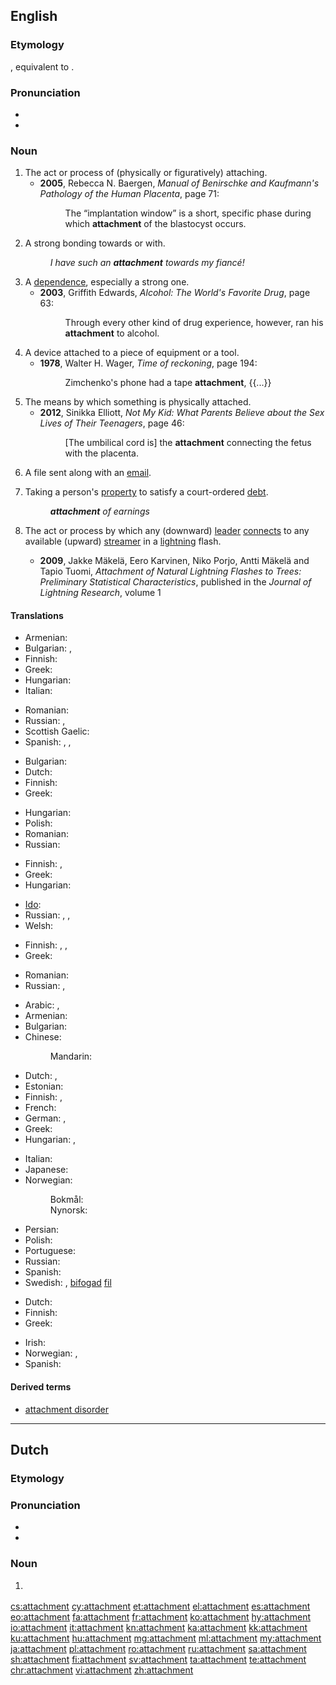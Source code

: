 ==English==
{{slim-wikipedia|dab=attachment}}

===Etymology===
{{borrowing|fr|attachement|lang=en}}, equivalent to {{suffix|attach|ment|lang=en}}.

===Pronunciation===
* {{IPA|/əˈtætʃmənt/|lang=en}}
* {{audio|en-us-attachment.ogg|Audio (US)|lang=en}}

===Noun===
{{en-noun|~}}

# The act or process of (physically or figuratively) attaching.
#* '''2005''', Rebecca N. Baergen, ''Manual of Benirschke and Kaufmann's Pathology of the Human Placenta'', page 71:
#*: The “implantation window” is a short, specific phase during which '''attachment''' of the blastocyst occurs.
# A strong bonding towards or with.
#: ''I have such an '''attachment''' towards my fiancé!''
# A [[dependence]], especially a strong one.
#* '''2003''', Griffith Edwards, ''Alcohol: The World's Favorite Drug'', page 63:
#*: Through every other kind of drug experience, however, ran his '''attachment''' to alcohol.
# A device attached to a piece of equipment or a tool.
#* '''1978''', Walter H. Wager, ''Time of reckoning'', page 194:
#*: Zimchenko's phone had a tape '''attachment''', {{...}}
# The means by which something is physically attached.
#* '''2012''', Sinikka Elliott, ''Not My Kid: What Parents Believe about the Sex Lives of Their Teenagers'', page 46:
#*: [The umbilical cord is] the '''attachment''' connecting the fetus with the placenta.
# {{context|computing|lang=en}} A file sent along with an [[email]].
# {{context|legal|lang=en}} Taking a person's [[property]] to satisfy a court-ordered [[debt]].
#: '''''attachment''' of earnings''
# {{context|meteorology|lang=en}} The act or process by which any (downward) [[leader]] [[connect]]s to any available (upward) [[streamer]] in a [[lightning]] flash.
#* '''2009''', Jakke Mäkelä, Eero Karvinen, Niko Porjo, Antti Mäkelä and Tapio Tuomi, ''Attachment of Natural Lightning Flashes to Trees: Preliminary Statistical Characteristics'', published in the ''Journal of Lightning Research'', volume 1

====Translations====
{{trans-top|strong bonding towards or with}}
* Armenian: {{t|hy|կապվածություն|sc=Armn}}
* Bulgarian: {{t+|bg|вярност}}, {{t+|bg|привързаност}}
* Finnish: {{t|fi|kiintymys}}
* Greek: {{t+|el|αφοσίωση|f|tr=afosíosi|sc=Grek}}
* Hungarian: {{t+|hu|ragaszkodás}}
* Italian: {{t+|it|legame|m}}
{{trans-mid}}
* Romanian: {{t+|ro|atașament|n}}
* Russian: {{t+|ru|привязанность|f|tr=privjázannostʹ}}, {{t+|ru|верность|f|tr=vérnostʹ|sc=Cyrl}}
* Scottish Gaelic: {{t|gd|tlachd|f}}
* Spanish: {{t+|es|apego|m}}, {{t+|es|cariño}}, {{t+|es|afición|f}}
{{trans-bottom}}

{{trans-top|dependence, especially a strong one}}
* Bulgarian: {{t+check|bg|преданост}}
* Dutch: {{t|nl|gehechtheid|f}}
* Finnish: {{t+|fi|riippuvuus}}
* Greek: {{t+|el|εξάρτηση|f|tr=exártisi|sc=Grek}}
{{trans-mid}}
* Hungarian: {{t+|hu|ragaszkodás}}
* Polish: {{t+|pl|przywiązanie|n}}
* Romanian: {{t+|ro|atașament|n}}
* Russian: {{t+|ru|преданность|f|tr=prédannostʹ|sc=Cyrl}}
{{trans-bottom}}

{{trans-top|device attached to a piece of equipment or a tool}}
* Finnish: {{t+|fi|lisälaite}}, {{t+|fi|lisävaruste}}
* Greek: {{t+|el|εξάρτημα|n|tr=exártima|sc=Grek}}
* Hungarian: {{t+|hu|tartozék}}
{{trans-mid}}
* [[Ido]]: {{t+|io|atachuro}}
* Russian: {{t+|ru|приставка|f|tr=pristávka|sc=Cyrl}}, {{t+|ru|крепление|n|tr=replénije|sc=Cyrl}}, {{t+|ru|приспособление|n|tr=prisposoblénije|sc=Cyrl}}
* Welsh: {{t+|cy|ychwanegiad|m}}
{{trans-bottom}}

{{trans-top|process or means by which something is physically attached}}
* Finnish: {{t+|fi|kiinnitys}}, {{t|fi|kiinnike}}, {{t|fi|kiinnekohta}}
* Greek: {{t+|el|προσάρτηση|f|tr=prosártisi|sc=Grek}}
{{trans-mid}}
* Romanian: {{t+|ro|atașare|f}}
* Russian: {{t+|ru|присоединение|n|tr=prisojedinénije|sc=Cyrl}}, {{t+|ru|прикрепление|n|tr=prikreplénije|sc=Cyrl}}
{{trans-bottom}}

{{trans-top|file sent along with an email}}
* Arabic: {{t|ar|إلحاق|m|tr=ʾílḥaq}}, {{t|ar|ملحق|m|tr=múlḥaq}}
* Armenian: {{t|hy|կցորդ|sc=Armn}}
* Bulgarian: {{t+|bg|приложение|n|tr=priložénie|sc=Cyrl}}
* Chinese:
*: Mandarin: {{t+|cmn|附件|tr=fùjiàn|sc=Hani}}
* Dutch: {{t+|nl|bijlage|f}}, {{t|nl|attachment|n}}
* Estonian: {{t|et|kaasatud fail}}
* Finnish: {{t|fi|liitetiedosto}}, {{t+|fi|liite}}
* French: {{t+|fr|pièce jointe}}
* German: {{t+|de|Anlage|f}}, {{t+|de|Anhang|m}}
* Greek: {{t+|el|επισύναψη|f|tr=episýnapsi|sc=Grek}}
* Hungarian: {{t+|hu|melléklet}}, {{t+|hu|csatolmány}}
{{trans-mid}}
* Italian: {{t+|it|allegato|m}}
* Japanese: {{t|ja|添付ファイル|tr=tenpu-fairu|sc=Jpan}}
* Norwegian:
*: Bokmål: {{t+|nb|vedlegg|n}}
*: Nynorsk: {{t|nn|vedlegg|n}}
* Persian: {{t+|fa|ضمیمه|tr=zamime|sc=fa-Arab}}
* Polish: {{t+|pl|załącznik|m}}
* Portuguese: {{t+|pt|anexo|m}}
* Russian: {{t+|ru|вложение|n|tr=vložénije|sc=Cyrl}}
* Spanish: {{t|es|archivo adjunto}}
* Swedish: {{t+|sv|bilaga|c}}, [[bifoga#Swedish|bifogad]] [[fil#Swedish|fil]]
{{trans-bottom}}

{{trans-top|legal: taking a person's property to satisfy a debt}}
* Dutch: {{t|nl|beslaglegging|f}}
* Finnish: {{t+|fi|ulosotto}}
* Greek: {{t+|el|κατάσχεση|f|tr=katáschesi|sc=Grek}}
{{trans-mid}}
* Irish: {{t|ga|astú|m}}
* Norwegian: {{t|no|utlegg|n}}, {{t|no|ta utlegg i}}
* Spanish: {{t+|es|ejecución|f}}
{{trans-bottom}}

====Derived terms====
* [[attachment disorder]]

----

==Dutch==

===Etymology===
{{borrowing|en|attachment|lang=nl}}

===Pronunciation===
* {{IPA|/ɛˈtɛtʃmənt/|/ɑˈtɛtʃmənt/|lang=nl}}
* {{hyphenation|at|tach|ment|lang=nl}}

===Noun===
{{nl-noun|m|g2=n|-s|-}}

# {{l/en|attachment}} {{gloss|to an email}}

[[cs:attachment]]
[[cy:attachment]]
[[et:attachment]]
[[el:attachment]]
[[es:attachment]]
[[eo:attachment]]
[[fa:attachment]]
[[fr:attachment]]
[[ko:attachment]]
[[hy:attachment]]
[[io:attachment]]
[[it:attachment]]
[[kn:attachment]]
[[ka:attachment]]
[[kk:attachment]]
[[ku:attachment]]
[[hu:attachment]]
[[mg:attachment]]
[[ml:attachment]]
[[my:attachment]]
[[ja:attachment]]
[[pl:attachment]]
[[ro:attachment]]
[[ru:attachment]]
[[sa:attachment]]
[[sh:attachment]]
[[fi:attachment]]
[[sv:attachment]]
[[ta:attachment]]
[[te:attachment]]
[[chr:attachment]]
[[vi:attachment]]
[[zh:attachment]]